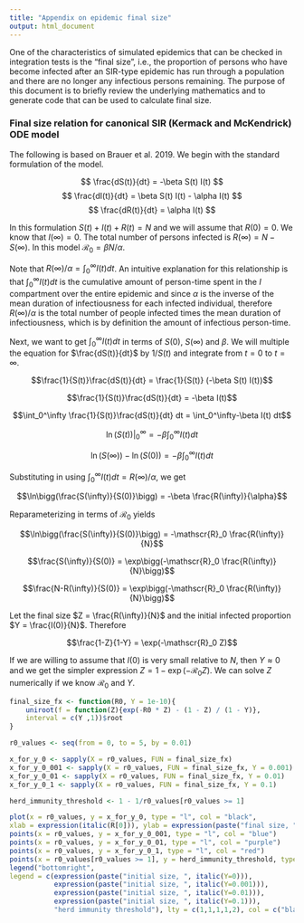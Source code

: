 ```yaml
---
title: "Appendix on epidemic final size"
output: html_document
---
```

One of the characteristics of simulated epidemics that can be checked in integration tests is the "final size", i.e., the proportion of persons who have become infected after an SIR-type epidemic has run through a population and there are no longer any infectious persons remaining. The purpose of this document is to briefly review the underlying mathematics and to generate code that can be used to calculate final size.

### Final size relation for canonical SIR (Kermack and McKendrick) ODE model
The following is based on Brauer et al. 2019. We begin with the standard formulation of the model.

$$
\frac{dS(t)}{dt} = -\beta S(t) I(t)
$$
$$
\frac{dI(t)}{dt} = \beta S(t) I(t) - \alpha I(t)
$$
$$
\frac{dR(t)}{dt} = \alpha I(t)
$$

In this formulation $S(t)+I(t)+R(t)=N$ and we will assume that $R(0)=0$. We know that $I(\infty) = 0$. The total number of persons infected is $R(\infty) = N - S(\infty)$. In this model $\mathscr{R}_0=\beta N/\alpha$.

Note that $R(\infty)/\alpha = \int_0^\infty I(t)dt$. An intuitive explanation for this relationship is that $\int_0^\infty I(t)dt$ is the cumulative amount of person-time spent in the $I$ compartment over the entire epidemic and since $\alpha$ is the inverse of the mean duration of infectiousness for each infected individual, therefore $R(\infty)/\alpha$ is the total number of people infected times the mean duration of infectiousness, which is by definition the amount of infectious person-time.

Next, we want to get $\int_0^\infty I(t)dt$ in terms of $S(0)$, $S(\infty)$ and $\beta$. We will multiple the equation for $\frac{dS(t)}{dt}$ by $1/S(t)$ and integrate from $t = 0$ to $t = \infty$.

$$\frac{1}{S(t)}\frac{dS(t)}{dt} = \frac{1}{S(t)} (-\beta S(t) I(t))$$

$$\frac{1}{S(t)}\frac{dS(t)}{dt} = -\beta I(t)$$

$$\int_0^\infty \frac{1}{S(t)}\frac{dS(t)}{dt} dt = \int_0^\infty-\beta I(t) dt$$

$$\ln(S(t)) \bigg|_0^\infty = -\beta\int_0^\infty I(t) dt$$

$$\ln(S(\infty)) - \ln(S(0)) = -\beta\int_0^\infty I(t) dt$$

Substituting in using $\int_0^\infty I(t)dt = R(\infty)/\alpha$, we get

$$\ln\bigg(\frac{S(\infty)}{S(0)}\bigg) = -\beta \frac{R(\infty)}{\alpha}$$

Reparameterizing in terms of $\mathscr{R}_0$ yields

$$\ln\bigg(\frac{S(\infty)}{S(0)}\bigg) = -\mathscr{R}_0 \frac{R(\infty)}{N}$$

$$\frac{S(\infty)}{S(0)} = \exp\bigg(-\mathscr{R}_0 \frac{R(\infty)}{N}\bigg)$$


$$\frac{N-R(\infty)}{S(0)} = \exp\bigg(-\mathscr{R}_0 \frac{R(\infty)}{N}\bigg)$$

Let the final size $Z = \frac{R(\infty)}{N}$ and the initial infected proportion $Y = \frac{I(0)}{N}$. Therefore

$$\frac{1-Z}{1-Y} = \exp(-\mathscr{R}_0 Z)$$

If we are willing to assume that $I(0)$ is very small relative to $N$, then $Y\approx 0$ and we get the simpler expression $Z = 1-\exp(-\mathscr{R}_0Z)$. We can solve $Z$ numerically if we know $\mathscr{R}_0$ and $Y$.

```r

final_size_fx <- function(R0, Y = 1e-10){
    uniroot(f = function(Z){exp(-R0 * Z) - (1 - Z) / (1 - Y)},
    interval = c(Y ,1))$root
}

r0_values <- seq(from = 0, to = 5, by = 0.01)

x_for_y_0 <- sapply(X = r0_values, FUN = final_size_fx)
x_for_y_0_001 <- sapply(X = r0_values, FUN = final_size_fx, Y = 0.001)
x_for_y_0_01 <- sapply(X = r0_values, FUN = final_size_fx, Y = 0.01)
x_for_y_0_1 <- sapply(X = r0_values, FUN = final_size_fx, Y = 0.1)

herd_immunity_threshold <- 1 - 1/r0_values[r0_values >= 1]

plot(x = r0_values, y = x_for_y_0, type = "l", col = "black",
xlab = expression(italic(R[0])), ylab = expression(paste("final size, ", italic(Z))))
points(x = r0_values, y = x_for_y_0_001, type = "l", col = "blue")
points(x = r0_values, y = x_for_y_0_01, type = "l", col = "purple")
points(x = r0_values, y = x_for_y_0_1, type = "l", col = "red")
points(x = r0_values[r0_values >= 1], y = herd_immunity_threshold, type = "l", col = "darkgrey", lty = 2)
legend("bottomright",
legend = c(expression(paste("initial size, ", italic(Y=0))),
           expression(paste("initial size, ", italic(Y=0.001))),
           expression(paste("initial size, ", italic(Y=0.01))),
           expression(paste("initial size, ", italic(Y=0.1))),
           "herd immunity threshold"), lty = c(1,1,1,1,2), col = c("black", "blue", "purple", "red", "darkgrey"))

```